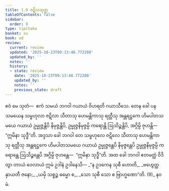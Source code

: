 ```yaml
---
title: 1.9 ဇဋိလသုတ္တ
tableOfContents: false
sidebar:
  order: 9
type: tipitaka
basket: su
book: ud
review:
  current: review
  updated: '2025-10-23T09:13:48.772288'
  updated_by: ''
  notes: ''
  history:
  - state: review
    date: '2025-10-23T09:13:48.772288'
    updated_by: ''
    notes: ''
    previous_state: draft
---
```



<ReviewStatus review={frontmatter.review} showDetails={true} />

<HypothesisAnnotation frontmatter={frontmatter} />

<DynamicBreadcrumb />

<Division number="9" book="ud" e="ch" v="18" p="83">

<Paragraph number="46" book="ud">
ဧဝံ မေ သုတံ—  ဧကံ သမယံ ဘဂဝါ ဂယာယံ ဝိဟရတိ ဂယာသီသေ. တေန ခေါ ပန သမယေန သမ္ဗဟုလာ ဇဋိလာ သီတာသု ဟေမန္တိကာသု ရတ္တီသု အန္တရဋ္ဌကေ ဟိမပါတသမယေ ဂယာယံ ဥမ္မုဇ္ဇန္တိပိ နိမုဇ္ဇန္တိပိ, ဥမ္မုဇ္ဇနိမုဇ္ဇမ္ပိ ကရောန္တိ ဩသိဉ္စန္တိပိ, အဂ္ဂိမ္ပိ ဇုဟန္တိ—  “ဣမိနာ သုဒ္ဓီ”တိ.
</Paragraph>

<Paragraph number="47" book="ud">
အဒ္ဒသာ ခေါ ဘဂဝါ တေ သမ္ဗဟုလေ ဇဋိလေ သီတာသု ဟေမန္တိကာသု ရတ္တီသု အန္တရဋ္ဌကေ ဟိမပါတသမယေ ဂယာယံ ဥမ္မုဇ္ဇန္တေပိ နိမုဇ္ဇန္တေပိ ဥမ္မုဇ္ဇနိမုဇ္ဇမ္ပိ ကရောန္တေ ဩသိဉ္စန္တေပိ အဂ္ဂိမ္ပိ ဇုဟန္တေ—  “ဣမိနာ သုဒ္ဓီ”တိ.
</Paragraph>

<Paragraph number="48" book="ud">
အထ ခေါ ဘဂဝါ ဧတမတ္ထံ ဝိဒိတွာ တာယံ ဝေလာယံ ဣမံ ဥဒါနံ ဥဒါနေသိ—
</Paragraph>

<Paragraph number="49" type="verses" book="ud">
_“န ဥဒကေန သုစီ ဟောတိ,_  
_ဗဟွေတ္ထ နှာယတီ ဇနော;_  
_ယမှိ သစ္စဉ္စ ဓမ္မော စ,_  
_သော သုစီ သော စ ဗြာဟ္မဏော”တိ. (9)_  


</Paragraph>
</Division>

<Paragraph number="50" type="center" book="ud">
နဝမံ.
</Paragraph>